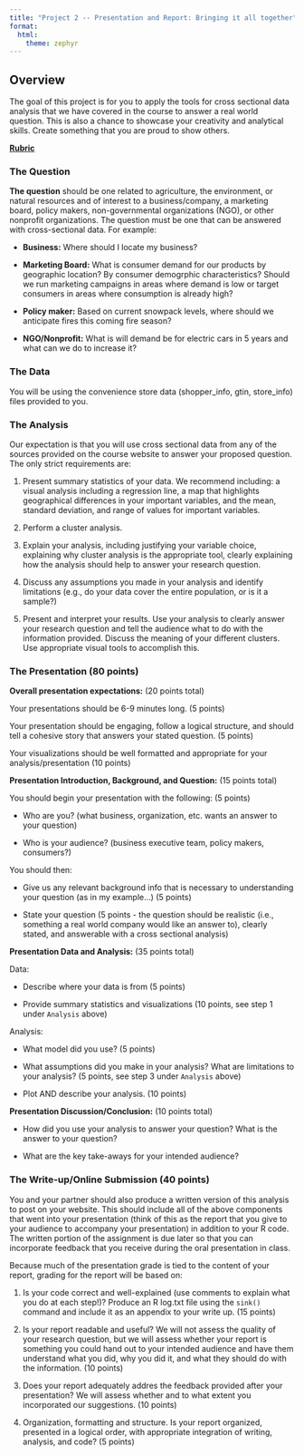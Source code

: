 ```yaml
---
title: "Project 2 -- Presentation and Report: Bringing it all together"
format: 
  html:
    theme: zephyr
---
```


## Overview

The goal of this project is for you to apply the tools for cross sectional data analysis that we have covered in the course to answer a real world question. This is also a chance to showcase your creativity and analytical skills. Create something that you are proud to show others.

[**Rubric**](project_2_rubric.html)


### The Question

**The question** should be one related to agriculture, the environment, or natural resources and of interest to a business/company, a marketing board, policy makers, non-governmental organizations (NGO), or other nonprofit organizations. The question must be one that can be answered with cross-sectional data. For example:

- **Business:** Where should I locate my business?

- **Marketing Board:** What is consumer demand for our products by geographic location? By consumer demogrphic characteristics? Should we run marketing campaigns in areas where demand is low or target consumers in areas where consumption is already high?

- **Policy maker:** Based on current snowpack levels, where should we anticipate fires this coming fire season?

- **NGO/Nonprofit:** What is will demand be for electric cars in 5 years and what can we do to increase it?

### The Data

<!--
You will be responsible for collecting your own cross sectional data to answer this question. There are resources on the course website, and you should feel free to follow-up with the professors if you are interested in applying data used in lectures and labs.
-->
You will be using the convenience store data (shopper_info, gtin, store_info) files provided to you.

### The Analysis

Our expectation is that you will use cross sectional data from any of the sources provided on the course website to answer your proposed question. The only strict requirements are: 

1. Present summary statistics of your data. We recommend including: a visual analysis including a regression line, a map that highlights geographical differences in your important variables, and the mean, standard deviation, and range of values for important variables. 

<!-- 
2. Perform either a regression or cluster analysis.
-->
2. Perform a cluster analysis.

<!--
3. Explain your analysis, including justifying your variable choice, justifying your model choice (how did you choose between regression v. cluster analysis), clearly explaining how the analysis should help to answer your research question.
-->
3. Explain your analysis, including justifying your variable choice, explaining why cluster analysis is the appropriate tool, clearly explaining how the analysis should help to answer your research question.

4. Discuss any assumptions you made in your analysis and identify limitations (e.g., do your data cover the entire population, or is it a sample?)

<!--
5. Present and interpret your results. Use your analysis to clearly answer your research question and tell the audience what to do with the information provided. Provide interpretations of regression results or discuss the meaning of your different clusters. Use appropriate visual tools to accomplish this.
-->
5. Present and interpret your results. Use your analysis to clearly answer your research question and tell the audience what to do with the information provided. Discuss the meaning of your different clusters. Use appropriate visual tools to accomplish this.

### The Presentation (80 points)

**Overall presentation expectations:** (20 points total)

Your presentations should be 6-9 minutes long. (5 points)

Your presentation should be engaging, follow a logical structure, and should tell a cohesive story that answers your stated question. (5 points)

Your visualizations should be well formatted and appropriate for your analysis/presentation (10 points)

**Presentation Introduction, Background, and Question:** (15 points total)

You should begin your presentation with the following: (5 points)

- Who are you? (what business, organization, etc. wants an answer to your question) 

- Who is your audience? (business executive team, policy makers, consumers?) 

You should then: 

- Give us any relevant background info that is necessary to understanding your question (as in my example...) (5 points)

- State your question (5 points - the question should be realistic (i.e., something a real world company would like an answer to), clearly stated, and answerable with a cross sectional analysis)

**Presentation Data and Analysis:** (35 points total)

Data: 

- Describe where your data is from (5 points)

- Provide summary statistics and visualizations (10 points, see step 1 under `Analysis` above)

Analysis:

- What model did you use? (5 points)

- What assumptions did you make in your analysis?  What are limitations to your analysis? (5 points, see step 3 under `Analysis` above)

- Plot AND describe your analysis. (10 points)

**Presentation Discussion/Conclusion:** (10 points total)

- How did you use your analysis to answer your question? What is the answer to your question?

- What are the key take-aways for your intended audience?


### The Write-up/Online Submission (40 points)

You and your partner should also produce a written version of this analysis to post on your website. This should include all of the above components that went into your presentation (think of this as the report that you give to your audience to accompany your presentation) in addition to your R code. The written portion of the assignment is due later so that you can incorporate feedback that you receive during the oral presentation in class.

Because much of the presentation grade is tied to the content of your report, grading for the report will be based on: 

1. Is your code correct and well-explained (use comments to explain what you do at each step!)? Produce an R log.txt file using the `sink()` command and include it as an appendix to your write up. (15 points)

2. Is your report readable and useful? We will not assess the quality of your research question, but we will assess whether your report is something you could hand out to your intended audience and have them understand what you did, why you did it, and what they should do with the information. (10 points)

3. Does your report adequately addres the feedback provided after your presentation? We will assess whether and to what extent you incorporated our suggestions. (10 points)

3. Organization, formatting and structure. Is your report organized, presented in a logical order, with appropriate integration of writing, analysis, and code? (5 points)


